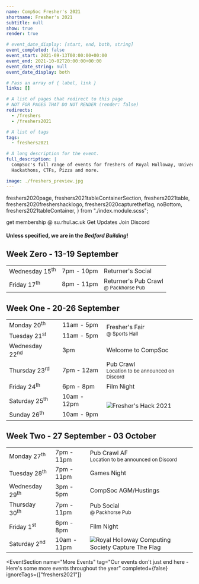 ```yaml
---
name: CompSoc Fresher's 2021
shortname: Fresher's 2021
subtitle: null
show: true
render: true

# event_date_display: [start, end, both, string]
event_completed: false
event_start: 2021-09-13T00:00:00+00:00
event_end: 2021-10-02T20:00:00+00:00
event_date_string: null
event_date_display: both

# Pass an array of { label, link }
links: []

# A list of pages that redirect to this page
# NOT FOR PAGES THAT DO NOT RENDER (render: false)
redirects:
  - /freshers
  - /freshers2021

# A list of tags
tags:
  - freshers2021

# A long description for the event.
full_description: |
  CompSoc's full range of events for freshers of Royal Holloway, University of London.
  Hackathons, CTFs, Pizza and more.

image: ./freshers_preview.jpg
---
```


  freshers2020page,
  freshers2021tableContainerSection,
  freshers2021table,
  freshers2020freshershacklogo,
  freshers2020capturetheflag,
  noBottom,
  freshers2021tableContainer,
} from "./index.module.scss";

<div className={freshers2020page}>

  <FreshersPictureHeroSection />

  <Section
    name="Welcome to Royal Holloway"
    tag="Join us for three weeks of socials, talks and events overs, returner's, fresher's, and welcome week."
    theme="orange"
    className="text-center"
  >
    <SiteButton
      className="btn-solid-red m-2"
      href="https://www.su.rhul.ac.uk/societies/a-z/computing/"
    >
      get membership @ su.rhul.ac.uk
    </SiteButton>
    <SiteButton
      className="btn-outline-red m-2"
      href="/mailing"
    >
      Get Updates
    </SiteButton>
    <SiteButton className="btn-solid-discord m-1" href="https://dc.cmpsc.uk/">
      Join Discord
    </SiteButton>
  </Section>

  <Section
    tag="Schedule"
    theme="orange"
    className={freshers2021tableContainerSection}
  >
    <h4>Unless specified, we are in the <i>Bedford Building</i>!</h4>
    <h2>Week Zero - 13-19 September</h2>
    <div className={freshers2021tableContainer}> 
      <table className={freshers2021table}>
        <tbody>
          <tr>
            <td>Wednesday 15<sup>th</sup></td>
            <td>7pm - 10pm</td>
            <td>
              Returner's Social
            </td>
          </tr>
          <tr>
            <td>Friday 17<sup>th</sup></td>
            <td>8pm - 11pm</td>
            <td>
              Returner's Pub Crawl<br />
              <small>@ Packhorse Pub</small>
            </td>
          </tr>
        </tbody>
      </table>
    </div>
    <h2>Week One - 20-26 September</h2>
    <div className={freshers2021tableContainer}> 
      <table className={freshers2021table}>
        <tbody>
          <tr>
            <td>Monday 20<sup>th</sup></td>
            <td>11am - 5pm</td>
            <td rowspan="2">
              Fresher's Fair<br />
              <small>@ Sports Hall</small>
            </td>
          </tr>
          <tr>
            <td>Tuesday 21<sup>st</sup></td>
            <td>11am - 5pm</td>
          </tr>
          <tr>
            <td>Wednesday 22<sup>nd</sup></td>
            <td>3pm</td>
            <td>
              Welcome to CompSoc
            </td>
          </tr>
          <tr>
            <td>Thursday 23<sup>rd</sup></td>
            <td>7pm - 12am</td>
            <td>
              Pub Crawl<br />
              <small>Location to be announced on Discord</small>
            </td>
          </tr>
          <tr>
            <td>Friday 24<sup>th</sup></td>
            <td>6pm - 8pm</td>
            <td>
              Film Night
            </td>
          </tr>
          <tr>
            <td>Saturday 25<sup>th</sup></td>
            <td>
              10am - 12pm
            </td>
            <td rowspan="2">
              <img
                src={logo_var_orange}
                className={freshers2020freshershacklogo}
                alt="Fresher's Hack 2021"
                title="Fresher's Hack 2021"
              />
            </td>
          </tr>
          <tr>
            <td>Sunday 26<sup>th</sup></td>
            <td>
              10am - 9pm
            </td>
          </tr>
        </tbody>
      </table>
    </div>
    <h2>Week Two - 27 September - 03 October</h2>
    <div className={freshers2021tableContainer}> 
      <table className={freshers2021table}>
        <tbody>
          <tr>
            <td>Monday 27<sup>th</sup></td>
            <td>7pm - 11pm</td>
            <td>
              Pub Crawl AF<br />
              <small>Location to be announced on Discord</small>
            </td>
          </tr>
          <tr>
            <td>Tuesday 28<sup>th</sup></td>
            <td>7pm - 11pm</td>
            <td>
              Games Night
            </td>
          </tr>
          <tr>
            <td>Wednesday 29<sup>th</sup></td>
            <td>3pm - 5pm</td>
            <td>
              CompSoc AGM/Hustings
            </td>
          </tr>
          <tr>
            <td>Thursday 30<sup>th</sup></td>
            <td>7pm - 11pm</td>
            <td>
              Pub Social<br />
              <small>@ Packhorse Pub</small>
            </td>
          </tr>
          <tr>
            <td>Friday 1<sup>st</sup></td>
            <td>6pm - 8pm</td>
            <td>
              Film Night
            </td>
          </tr>
          <tr>
            <td>Saturday 2<sup>nd</sup></td>
            <td>10am - 11pm</td>
            <td>
              <img
                src={logo_ctf}
                className={freshers2020capturetheflag}
                alt="Royal Holloway Computing Society Capture The Flag"
                title="Royal Holloway Computing Society Capture The Flag"
              />
            </td>
          </tr>
        </tbody>
      </table>
    </div>
  </Section>
</div>

<EventSection
  name="More Events"
  tag="Our events don't just end here - Here's some more events throughout the year"
  completed={false}
  ignoreTags={["freshers2021"]}
></EventSection>

<!-- ![](./eieipadry.png) -->

<!-- None of this will be rendered until you turn on "render: true" -->
